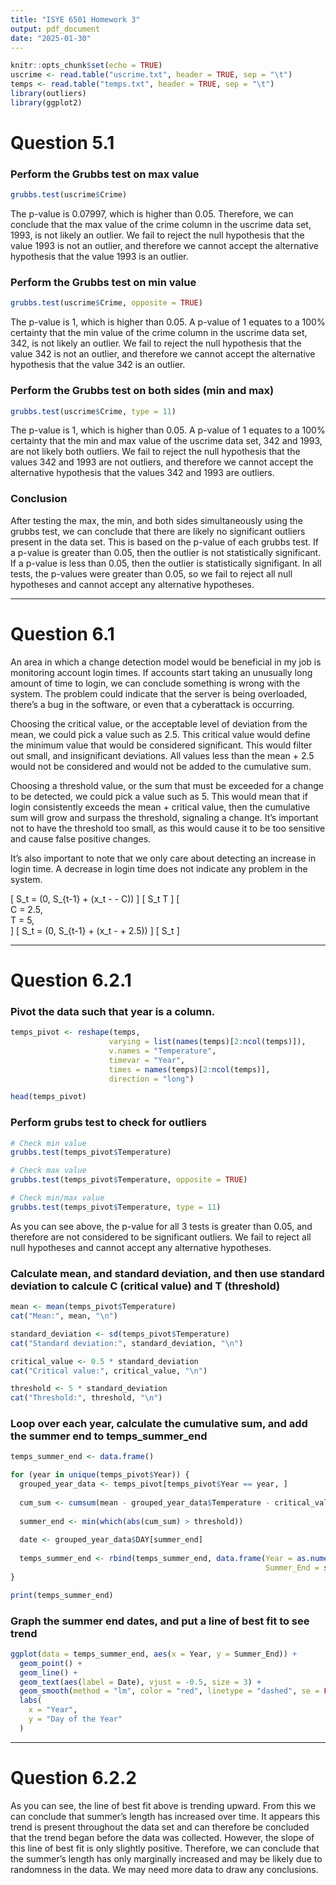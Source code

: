 ```yaml
---
title: "ISYE 6501 Homework 3"
output: pdf_document
date: "2025-01-30"
---
```


```r
knitr::opts_chunk$set(echo = TRUE)
uscrime <- read.table("uscrime.txt", header = TRUE, sep = "\t")
temps <- read.table("temps.txt", header = TRUE, sep = "\t")
library(outliers)
library(ggplot2)
```
# Question 5.1
### Perform the Grubbs test on max value
```r
grubbs.test(uscrime$Crime)
```
The p-value is 0.07997, which is higher than 0.05. Therefore, we can conclude that the max value of the crime column in the uscrime data set, 1993, is not likely an outlier. We fail to reject the null hypothesis that the value 1993 is not an outlier, and therefore we cannot accept the alternative hypothesis that the value 1993 is an outlier.

### Perform the Grubbs test on min value
```r
grubbs.test(uscrime$Crime, opposite = TRUE)
```
The p-value is 1, which is higher than 0.05. A p-value of 1 equates to a 100% certainty that the min value of the crime column in the uscrime data set, 342, is not likely an outlier. We fail to reject the null hypothesis that the value 342 is not an outlier, and therefore we cannot accept the alternative hypothesis that the value 342 is an outlier.

### Perform the Grubbs test on both sides (min and max)
```r
grubbs.test(uscrime$Crime, type = 11)
```
The p-value is 1, which is higher than 0.05. A p-value of 1 equates to a 100% certainty that the min and max value of the uscrime data set, 342 and 1993, are not likely both outliers. We fail to reject the null hypothesis that the values 342 and 1993 are not outliers, and therefore we cannot accept the alternative hypothesis that the values 342 and 1993 are outliers.

### Conclusion
After testing the max, the min, and both sides simultaneously using the grubbs test, we can conclude that there are likely no significant outliers present in the data set. This is based on the p-value of each grubbs test. If a p-value is greater than 0.05, then the outlier is not statistically significant. If a p-value is less than 0.05, then the outlier is statistically signifigant. In all tests, the p-values were greater than 0.05, so we fail to reject all null hypotheses and cannot accept any alternative hypotheses.

---

# Question 6.1
An area in which a change detection model would be beneficial in my job is monitoring account login times. If accounts start taking an unusually long amount of time to login, we can conclude something is wrong with the system. The problem could indicate that the server is being overloaded, there's a bug in the software, or even that a cyberattack is occurring.

Choosing the critical value, or the acceptable level of deviation from the mean, we could pick a value such as 2.5. This critical value would define the minimum value that would be considered significant. This would filter out small, and insignificant deviations. All values less than the mean + 2.5 would not be considered and would not be added to the cumulative sum.

Choosing a threshold value, or the sum that must be exceeded for a change to be detected, we could pick a value such as 5. This would mean that if login consistently exceeds the mean + critical value, then the cumulative sum will grow and surpass the threshold, signaling a change. It's important not to have the threshold too small, as this would cause it to be too sensitive and cause false positive changes.

It's also important to note that we only care about detecting an increase in login time. A decrease in login time does not indicate any problem in the system.


\[
S_t = \max(0, S_{t-1} + (x_t - \mu - C))
\]
\[
\text{Change detected if } S_t \geq T
\]
\[
\text{Set variables: }  
C = 2.5, \text{(critical value) }  
T = 5, \text{(threshold) }  
\]
\[
S_t = \max(0, S_{t-1} + (x_t - \mu + 2.5))
\]
\[
\text{Change detected if } S_t \geq 5
\]

---

# Question 6.2.1
### Pivot the data such that year is a column.
```r
temps_pivot <- reshape(temps, 
                      varying = list(names(temps)[2:ncol(temps)]), 
                      v.names = "Temperature", 
                      timevar = "Year", 
                      times = names(temps)[2:ncol(temps)], 
                      direction = "long")

head(temps_pivot)
```

### Perform grubs test to check for outliers
```r
# Check min value
grubbs.test(temps_pivot$Temperature)

# Check max value
grubbs.test(temps_pivot$Temperature, opposite = TRUE)

# Check min/max value
grubbs.test(temps_pivot$Temperature, type = 11)
```
As you can see above, the p-value for all 3 tests is greater than 0.05, and therefore are not considered to be significant outliers. We fail to reject all null hypotheses and cannot accept any alternative hypotheses.


### Calculate mean, and standard deviation, and then use standard deviation to calcule C (critical value) and T (threshold)
```r
mean <- mean(temps_pivot$Temperature)
cat("Mean:", mean, "\n")

standard_deviation <- sd(temps_pivot$Temperature)
cat("Standard deviation:", standard_deviation, "\n")

critical_value <- 0.5 * standard_deviation
cat("Critical value:", critical_value, "\n")

threshold <- 5 * standard_deviation
cat("Threshold:", threshold, "\n")
```

### Loop over each year, calculate the cumulative sum, and add the summer end to temps_summer_end
```r
temps_summer_end <- data.frame()

for (year in unique(temps_pivot$Year)) {
  grouped_year_data <- temps_pivot[temps_pivot$Year == year, ]
  
  cum_sum <- cumsum(mean - grouped_year_data$Temperature - critical_value)
  
  summer_end <- min(which(abs(cum_sum) > threshold))
  
  date <- grouped_year_data$DAY[summer_end]
  
  temps_summer_end <- rbind(temps_summer_end, data.frame(Year = as.numeric(substring(year, 2)),
                                                         Summer_End = summer_end, Date = date))
}

print(temps_summer_end)
```

### Graph the summer end dates, and put a line of best fit to see trend
```r
ggplot(data = temps_summer_end, aes(x = Year, y = Summer_End)) +
  geom_point() +
  geom_line() +
  geom_text(aes(label = Date), vjust = -0.5, size = 3) +
  geom_smooth(method = "lm", color = "red", linetype = "dashed", se = FALSE) +
  labs(
    x = "Year",
    y = "Day of the Year"
  )
```
---

# Question 6.2.2
As you can see, the line of best fit above is trending upward. From this we can conclude that summer's length has increased over time. It appears this trend is present throughout the data set and can therefore be concluded that the trend began before the data was collected. However, the slope of this line of best fit is only slightly positive. Therefore, we can conclude that the summer's length has only marginally increased and may be likely due to randomness in the data. We may need more data to draw any conclusions.
